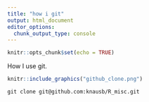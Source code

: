```yaml
---
title: "how i git"
output: html_document
editor_options: 
  chunk_output_type: console
---
```


```r
knitr::opts_chunk$set(echo = TRUE)
```

How I use git.




```r
knitr::include_graphics("github_clone.png")
```


```
git clone git@github.com:knausb/R_misc.git
```



